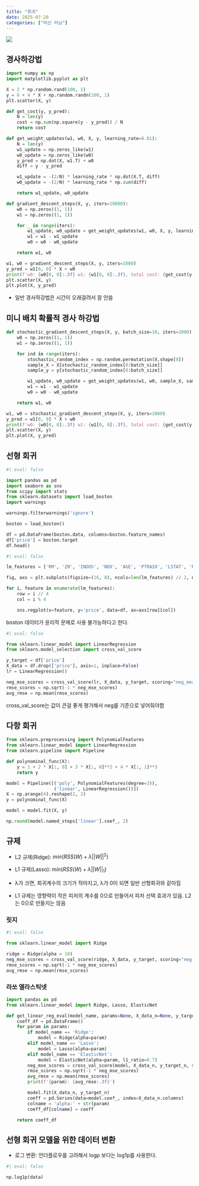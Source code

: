 ```yaml
---
title: "회귀"
date: 2025-07-28
categories: ["머신 러닝"]
---
```


![](/img/stat-thumb.jpg){.post-thumbnail}

## 경사하강법

```python
import numpy as np
import matplotlib.pyplot as plt

X = 2 * np.random.rand(100, 1)
y = 6 + 4 * X + np.random.randn(100, 1)
plt.scatter(X, y)
```

```python
def get_cost(y, y_pred):
    N = len(y)
    cost = np.sum(np.square(y - y_pred)) / N
    return cost

def get_weight_updates(w1, w0, X, y, learning_rate=0.01):
    N = len(y)
    w1_update = np.zeros_like(w1)
    w0_update = np.zeros_like(w0)
    y_pred = np.dot(X, w1.T) + w0
    diff = y - y_pred

    w1_update = -(2/N) * learning_rate * np.dot(X.T, diff)
    w0_update = -(2/N) * learning_rate * np.sum(diff)

    return w1_update, w0_update

def gradient_descent_steps(X, y, iters=10000):
    w0 = np.zeros((1, 1))
    w1 = np.zeros((1, 1))

    for _ in range(iters):
        w1_update, w0_update = get_weight_updates(w1, w0, X, y, learning_rate=0.01)
        w1 = w1 - w1_update
        w0 = w0 - w0_update

    return w1, w0
```

```python
w1, w0 = gradient_descent_steps(X, y, iters=1000)
y_pred = w1[0, 0] * X + w0
print(f'w0: {w0[0, 0]:.3f} w1: {w1[0, 0]:.3f}, total cost: {get_cost(y, y_pred):.3f}')
plt.scatter(X, y)
plt.plot(X, y_pred)
```

- 일반 경사하강법은 시간이 오래걸려서 잘 안씀

## 미니 배치 확률적 경사 하강법

```python
def stochastic_gradient_descent_steps(X, y, batch_size=10, iters=1000):
    w0 = np.zeros((1, 1))
    w1 = np.zeros((1, 1))

    for ind in range(iters):
        stochastic_random_index = np.random.permutation(X.shape[0])
        sample_X = X[stochastic_random_index[0:batch_size]]
        sample_y = y[stochastic_random_index[0:batch_size]]

        w1_update, w0_update = get_weight_updates(w1, w0, sample_X, sample_y, learning_rate=0.01)
        w1 = w1 - w1_update
        w0 = w0 - w0_update

    return w1, w0
```

```python
w1, w0 = stochastic_gradient_descent_steps(X, y, iters=1000)
y_pred = w1[0, 0] * X + w0
print(f'w0: {w0[0, 0]:.3f} w1: {w1[0, 0]:.3f}, total cost: {get_cost(y, y_pred):.3f}')
plt.scatter(X, y)
plt.plot(X, y_pred)
```

## 선형 회귀

```python
#| eval: false

import pandas as pd
import seaborn as sns
from scipy import stats
from sklearn.datasets import load_boston
import warnings

warnings.filterwarnings('ignore')

boston = load_boston()

df = pd.DataFrame(boston.data, columns=boston.feature_names)
df['price'] = boston.target
df.head()
```

```python
#| eval: false

lm_features = ['RM', 'ZN', 'INDUS', 'NOX', 'AGE', 'PTRAIO', 'LSTAT', 'RAD']

fig, axs = plt.subplots(figsize=(16, 8), ncols=len(lm_features) // 2, nrows=2)

for i, feature in enumerate(lm_features):
    row = i // 4
    col = i % 4

    sns.regplot(x=feature, y='price', data=df, ax=axs[row][col])
```

boston 데이터가 윤리적 문제로 사용 불가능하다고 한다.

```python
#| eval: false

from sklearn.linear_model import LinearRegression
from sklearn.model_selection import cross_val_score

y_target = df['price']
X_data = df.drop(['price'], axis=1, inplace=False)
lr = LinearRegression()

neg_mse_scores = cross_val_score(lr, X_data, y_target, scoring="neg_mean_squared_error", cv=5)
rmse_scores = np.sqrt(-1 * neg_mse_scores)
avg_rmse = np.mean(rmse_scores)
```

cross_val_score는 값이 큰걸 좋게 평가해서 neg를 기준으로 넣어줘야함

## 다항 회귀

```python
from sklearn.preprocessing import PolynomialFeatures
from sklearn.linear_model import LinearRegression
from sklearn.pipeline import Pipeline

def polynominal_func(X):
    y = 1 + 2 * X[:, 0] + 3 * X[:, 0]**2 + 4 * X[:, 1]**3
    return y

model = Pipeline([('poly', PolynomialFeatures(degree=3)),
                  ('linear', LinearRegression())])
X = np.arange(4).reshape(2, 2)
y = polynominal_func(X)

model = model.fit(X, y)

np.round(model.named_steps['linear'].coef_, 2)
```

## 규제

- L2 규제(Ridge): $min(RSS(W) + \lambda ||W||^2)$
- L1 규제(Lasso): $min(RSS(W) + \lambda ||W||_1)$

- λ가 크면, 회귀계수의 크기가 작아지고, λ가 0이 되면 일반 선형회귀와 같아짐
- L1 규제는 영향력이 작은 피처의 계수를 0으로 만들어서 피처 선택 효과가 있음. L2는 0으로 만들지는 않음

### 릿지

```python
#| eval: false

from sklearn.linear_model import Ridge

ridge = Ridge(alpha = 10)
neg_mse_scores = cross_val_score(ridge, X_data, y_target, scoring="neg_mean_squared_error", cv=5)
rmse_scores = np.sqrt(-1 * neg_mse_scores)
avg_rmse = np.mean(rmse_scores)
```

### 라쏘 엘라스틱넷

```python
import pandas as pd
from sklearn.linear_model import Ridge, Lasso, ElasticNet

def get_linear_reg_eval(model_name, params=None, X_data_n=None, y_target_n=None):
    coeff_df = pd.DataFrame()
    for param in params:
        if model_name == 'Ridge':
            model = Ridge(alpha=param)
        elif model_name == 'Lasso':
            model = Lasso(alpha=param)
        elif model_name == 'ElasticNet':
            model = ElasticNet(alpha=param, l1_ratio=0.7)
        neg_mse_scores = cross_val_score(model, X_data_n, y_target_n, scoring="neg_mean_squared_error", cv=5)
        rmse_scores = np.sqrt(-1 * neg_mse_scores)
        avg_rmse = np.mean(rmse_scores)
        print(f'{param}: {avg_rmse:.3f}')

        model.fit(X_data_n, y_target_n)
        coeff = pd.Series(data=model.coef_, index=X_data_n.columns)
        colname = 'alpha:' + str(param)
        coeff_df[colname] = coeff

    return coeff_df
```

## 선형 회귀 모델을 위한 데이터 변환

- 로그 변환: 언더플로우를 고려해서 logp 보다는 log1p를 사용한다.

```python
#| eval: false

np.log1p(data)
```


